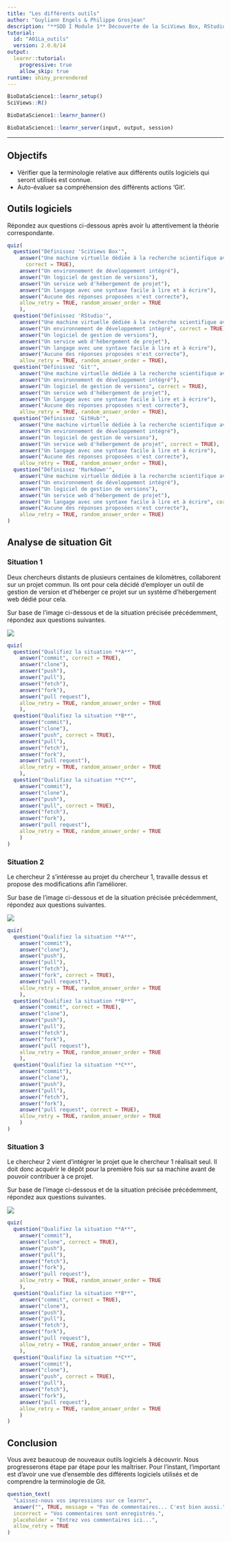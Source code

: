 ```yaml
---
title: "Les différents outils"
author: "Guyliann Engels & Philippe Grosjean"
description: "**SDD I Module 1** Découverte de la SciViews Box, RStudio, Markdown & Git."
tutorial:
  id: "A01La_outils"
  version: 2.0.0/14
output: 
  learnr::tutorial:
    progressive: true
    allow_skip: true
runtime: shiny_prerendered
---
```

```r
BioDataScience1::learnr_setup()
SciViews::R()
```

```r
BioDataScience1::learnr_banner()
```

```r
BioDataScience1::learnr_server(input, output, session)
```

----

## Objectifs

- Vérifier que la terminologie relative aux différents outils logiciels qui seront utilisés est connue.
- Auto-évaluer sa compréhension des différents actions 'Git'.

## Outils logiciels

Répondez aux questions ci-dessous après avoir lu attentivement la théorie correspondante.

```r
quiz(
  question("Définissez 'SciViews Box'",
    answer("Une machine virtuelle dédiée à la recherche scientifique avec de nombreux programmes préconfigurés",
      correct = TRUE),
    answer("Un environnement de développement intégré"),
    answer("Un logiciel de gestion de versions"),
    answer("Un service web d'hébergement de projet"),
    answer("Un langage avec une syntaxe facile à lire et à écrire"),
    answer("Aucune des réponses proposées n'est correcte"),
    allow_retry = TRUE, random_answer_order = TRUE
    ),
  question("Définissez 'RStudio'",
    answer("Une machine virtuelle dédiée à la recherche scientifique avec de nombreux programmes préconfigurés"),
    answer("Un environnement de développement intégré", correct = TRUE),
    answer("Un logiciel de gestion de versions"),
    answer("Un service web d'hébergement de projet"),
    answer("Un langage avec une syntaxe facile à lire et à écrire"),
    answer("Aucune des réponses proposées n'est correcte"),
    allow_retry = TRUE, random_answer_order = TRUE),
  question("Définissez 'Git'",
    answer("Une machine virtuelle dédiée à la recherche scientifique avec de nombreux programmes préconfigurés"),
    answer("Un environnement de développement intégré"),
    answer("Un logiciel de gestion de versions", correct = TRUE),
    answer("Un service web d'hébergement de projet"),
    answer("Un langage avec une syntaxe facile à lire et à écrire"),
    answer("Aucune des réponses proposées n'est correcte"),
    allow_retry = TRUE, random_answer_order = TRUE),
  question("Définissez 'GitHub'",
    answer("Une machine virtuelle dédiée à la recherche scientifique avec de nombreux programmes préconfigurés"),
    answer("Un environnement de développement intégré"),
    answer("Un logiciel de gestion de versions"),
    answer("Un service web d'hébergement de projet", correct = TRUE),
    answer("Un langage avec une syntaxe facile à lire et à écrire"),
    answer("Aucune des réponses proposées n'est correcte"),
    allow_retry = TRUE, random_answer_order = TRUE),
  question("Définissez 'Markdown'",
    answer("Une machine virtuelle dédiée à la recherche scientifique avec de nombreux programmes préconfigurés"),
    answer("Un environnement de développement intégré"),
    answer("Un logiciel de gestion de versions"),
    answer("Un service web d'hébergement de projet"),
    answer("Un langage avec une syntaxe facile à lire et à écrire", correct = TRUE),
    answer("Aucune des réponses proposées n'est correcte"),
    allow_retry = TRUE, random_answer_order = TRUE)
)
```


## Analyse de situation Git

### Situation 1

Deux chercheurs distants de plusieurs centaines de kilomètres, collaborent sur un projet commun. Ils ont pour cela décidé d'employer un outil de gestion de version et d'héberger ce projet sur un système d'hébergement web dédié pour cela. 

Sur base de l'image ci-dessous et de la situation précisée précédemment, répondez aux questions suivantes.

![](images/gestion-version.drawio.png)

```r
quiz(
  question("Qualifiez la situation **A**",
    answer("commit", correct = TRUE),
    answer("clone"),
    answer("push"),
    answer("pull"),
    answer("fetch"),
    answer("fork"),
    answer("pull request"),
    allow_retry = TRUE, random_answer_order = TRUE
    ),
  question("Qualifiez la situation **B**",
    answer("commit"),
    answer("clone"),
    answer("push", correct = TRUE),
    answer("pull"),
    answer("fetch"),
    answer("fork"),
    answer("pull request"),
    allow_retry = TRUE, random_answer_order = TRUE
    ),
  question("Qualifiez la situation **C**",
    answer("commit"),
    answer("clone"),
    answer("push"),
    answer("pull", correct = TRUE),
    answer("fetch"),
    answer("fork"),
    answer("pull request"),
    allow_retry = TRUE, random_answer_order = TRUE
    )
)
```

### Situation 2

Le chercheur 2 s'intéresse au projet du chercheur 1, travaille dessus et propose des modifications afin l'améliorer. 

Sur base de l'image ci-dessous et de la situation précisée précédemment, répondez aux questions suivantes.

![](images/fork.png)

```r
quiz(
  question("Qualifiez la situation **A**",
    answer("commit"),
    answer("clone"),
    answer("push"),
    answer("pull"),
    answer("fetch"),
    answer("fork", correct = TRUE),
    answer("pull request"),
    allow_retry = TRUE, random_answer_order = TRUE
    ),
  question("Qualifiez la situation **B**",
    answer("commit", correct = TRUE),
    answer("clone"),
    answer("push"),
    answer("pull"),
    answer("fetch"),
    answer("fork"),
    answer("pull request"),
    allow_retry = TRUE, random_answer_order = TRUE
    ),
  question("Qualifiez la situation **C**",
    answer("commit"),
    answer("clone"),
    answer("push"),
    answer("pull"),
    answer("fetch"),
    answer("fork"),
    answer("pull request", correct = TRUE),
    allow_retry = TRUE, random_answer_order = TRUE
    )
)
```


### Situation 3

Le chercheur 2 vient d'intégrer le projet que le chercheur 1 réalisait seul. Il doit donc acquérir le dépôt pour la première fois sur sa machine avant de pouvoir contribuer à ce projet. 

Sur base de l'image ci-dessous et de la situation précisée précédemment, répondez aux questions suivantes.

![](images/clone.png)


```r
quiz(
  question("Qualifiez la situation **A**",
    answer("commit"),
    answer("clone", correct = TRUE),
    answer("push"),
    answer("pull"),
    answer("fetch"),
    answer("fork"),
    answer("pull request"),
    allow_retry = TRUE, random_answer_order = TRUE
    ),
  question("Qualifiez la situation **B**",
    answer("commit", correct = TRUE),
    answer("clone"),
    answer("push"),
    answer("pull"),
    answer("fetch"),
    answer("fork"),
    answer("pull request"),
    allow_retry = TRUE, random_answer_order = TRUE
    ),
  question("Qualifiez la situation **C**",
    answer("commit"),
    answer("clone"),
    answer("push", correct = TRUE),
    answer("pull"),
    answer("fetch"),
    answer("fork"),
    answer("pull request"),
    allow_retry = TRUE, random_answer_order = TRUE
    )
)
```


## Conclusion

Vous avez beaucoup de nouveaux outils logiciels à découvrir. Nous progresserons étape par étape pour les maîtriser. Pour l'instant, l'important est d'avoir une vue d'ensemble des différents logiciels utilisés et de comprendre la terminologie de Git.

```r
question_text(
  "Laissez-nous vos impressions sur ce learnr",
  answer("", TRUE, message = "Pas de commentaires... C'est bien aussi."),
  incorrect = "Vos commentaires sont enregistrés.",
  placeholder = "Entrez vos commentaires ici...",
  allow_retry = TRUE
)
```
